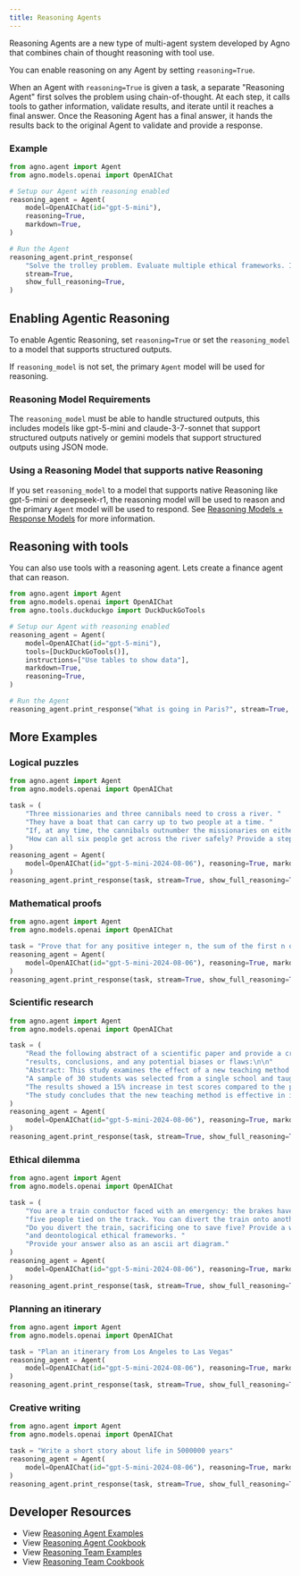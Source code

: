 ```yaml
---
title: Reasoning Agents
---
```


Reasoning Agents are a new type of multi-agent system developed by Agno that combines chain of thought reasoning with tool use.

You can enable reasoning on any Agent by setting `reasoning=True`.

When an Agent with `reasoning=True` is given a task, a separate "Reasoning Agent" first solves the problem using chain-of-thought. At each step, it calls tools to gather information, validate results, and iterate until it reaches a final answer. Once the Reasoning Agent has a final answer, it hands the results back to the original Agent to validate and provide a response.

### Example

```python reasoning_agent.py
from agno.agent import Agent
from agno.models.openai import OpenAIChat

# Setup our Agent with reasoning enabled
reasoning_agent = Agent(
    model=OpenAIChat(id="gpt-5-mini"),
    reasoning=True,
    markdown=True,
)

# Run the Agent
reasoning_agent.print_response(
    "Solve the trolley problem. Evaluate multiple ethical frameworks. Include an ASCII diagram of your solution.",
    stream=True,
    show_full_reasoning=True,
)
```

## Enabling Agentic Reasoning

To enable Agentic Reasoning, set `reasoning=True` or set the `reasoning_model` to a model that supports structured outputs.

If `reasoning_model` is not set, the primary `Agent` model will be used for reasoning.

### Reasoning Model Requirements

The `reasoning_model` must be able to handle structured outputs, this includes models like gpt-5-mini and claude-3-7-sonnet that support structured outputs natively or gemini models that support structured outputs using JSON mode.

### Using a Reasoning Model that supports native Reasoning

If you set `reasoning_model` to a model that supports native Reasoning like gpt-5-mini or deepseek-r1, the reasoning model will be used to reason and the primary `Agent` model will be used to respond. See [Reasoning Models + Response Models](/concepts/reasoning/reasoning-models#reasoning-model-%2B-response-model) for more information.

## Reasoning with tools

You can also use tools with a reasoning agent. Lets create a finance agent that can reason.

```python finance_reasoning.py
from agno.agent import Agent
from agno.models.openai import OpenAIChat
from agno.tools.duckduckgo import DuckDuckGoTools

# Setup our Agent with reasoning enabled
reasoning_agent = Agent(
    model=OpenAIChat(id="gpt-5-mini"),
    tools=[DuckDuckGoTools()],
    instructions=["Use tables to show data"],
    markdown=True,
    reasoning=True,
)

# Run the Agent
reasoning_agent.print_response("What is going in Paris?", stream=True, show_full_reasoning=True)
```

## More Examples

### Logical puzzles

```python logical_puzzle.py
from agno.agent import Agent
from agno.models.openai import OpenAIChat

task = (
    "Three missionaries and three cannibals need to cross a river. "
    "They have a boat that can carry up to two people at a time. "
    "If, at any time, the cannibals outnumber the missionaries on either side of the river, the cannibals will eat the missionaries. "
    "How can all six people get across the river safely? Provide a step-by-step solution and show the solutions as an ascii diagram"
)
reasoning_agent = Agent(
    model=OpenAIChat(id="gpt-5-mini-2024-08-06"), reasoning=True, markdown=True
)
reasoning_agent.print_response(task, stream=True, show_full_reasoning=True)
```

### Mathematical proofs

```python mathematical_proof.py
from agno.agent import Agent
from agno.models.openai import OpenAIChat

task = "Prove that for any positive integer n, the sum of the first n odd numbers is equal to n squared. Provide a detailed proof."
reasoning_agent = Agent(
    model=OpenAIChat(id="gpt-5-mini-2024-08-06"), reasoning=True, markdown=True
)
reasoning_agent.print_response(task, stream=True, show_full_reasoning=True)
```

### Scientific research

```python scientific_research.py
from agno.agent import Agent
from agno.models.openai import OpenAIChat

task = (
    "Read the following abstract of a scientific paper and provide a critical evaluation of its methodology,"
    "results, conclusions, and any potential biases or flaws:\n\n"
    "Abstract: This study examines the effect of a new teaching method on student performance in mathematics. "
    "A sample of 30 students was selected from a single school and taught using the new method over one semester. "
    "The results showed a 15% increase in test scores compared to the previous semester. "
    "The study concludes that the new teaching method is effective in improving mathematical performance among high school students."
)
reasoning_agent = Agent(
    model=OpenAIChat(id="gpt-5-mini-2024-08-06"), reasoning=True, markdown=True
)
reasoning_agent.print_response(task, stream=True, show_full_reasoning=True)
```

### Ethical dilemma

```python ethical_dilemma.py
from agno.agent import Agent
from agno.models.openai import OpenAIChat

task = (
    "You are a train conductor faced with an emergency: the brakes have failed, and the train is heading towards "
    "five people tied on the track. You can divert the train onto another track, but there is one person tied there. "
    "Do you divert the train, sacrificing one to save five? Provide a well-reasoned answer considering utilitarian "
    "and deontological ethical frameworks. "
    "Provide your answer also as an ascii art diagram."
)
reasoning_agent = Agent(
    model=OpenAIChat(id="gpt-5-mini-2024-08-06"), reasoning=True, markdown=True
)
reasoning_agent.print_response(task, stream=True, show_full_reasoning=True)
```

### Planning an itinerary

```python planning_itinerary.py
from agno.agent import Agent
from agno.models.openai import OpenAIChat

task = "Plan an itinerary from Los Angeles to Las Vegas"
reasoning_agent = Agent(
    model=OpenAIChat(id="gpt-5-mini-2024-08-06"), reasoning=True, markdown=True
)
reasoning_agent.print_response(task, stream=True, show_full_reasoning=True)
```

### Creative writing

```python creative_writing.py
from agno.agent import Agent
from agno.models.openai import OpenAIChat

task = "Write a short story about life in 5000000 years"
reasoning_agent = Agent(
    model=OpenAIChat(id="gpt-5-mini-2024-08-06"), reasoning=True, markdown=True
)
reasoning_agent.print_response(task, stream=True, show_full_reasoning=True)
```

## Developer Resources

- View [Reasoning Agent Examples](/examples/concepts/reasoning/agents/basic-cot)
- View [Reasoning Agent Cookbook](https://github.com/agno-agi/agno/tree/main/cookbook/reasoning/agents)
- View [Reasoning Team Examples](/examples/concepts/reasoning/teams/finance_team_chain_of_thought)
- View [Reasoning Team Cookbook](https://github.com/agno-agi/agno/blob/main/cookbook/reasoning/teams)

